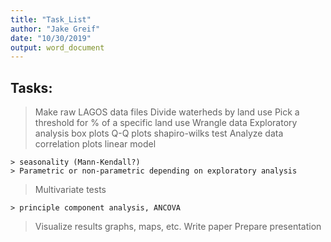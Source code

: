 ```yaml
---
title: "Task_List"
author: "Jake Greif"
date: "10/30/2019"
output: word_document
---
```


## Tasks:

> Make raw LAGOS data files
> Divide waterheds by land use
  > Pick a threshold for % of a specific land use
> Wrangle data
> Exploratory analysis
  > box plots
  > Q-Q plots
  > shapiro-wilks test
> Analyze data
  > correlation plots
  > linear model
    > seasonality (Mann-Kendall?)
    > Parametric or non-parametric depending on exploratory analysis
  > Multivariate tests
    > principle component analysis, ANCOVA
> Visualize results
  > graphs, maps, etc.
> Write paper
> Prepare presentation

